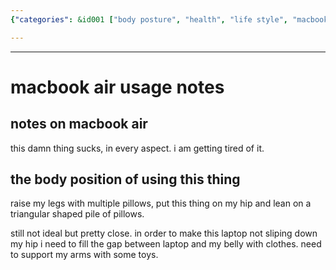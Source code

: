 ```yaml
---
{"categories": &id001 ["body posture", "health", "life style", "macbook", "work"], "category": "Product Issues", "date": "2022-08-19 02:37:23", "description": "The user expresses dissatisfaction with the usability and comfort of their MacBook Air, mentioning that they need to use multiple props and pillows for a suitable position and still encounter instability.", "tags": *id001, "title": "macbook air usage notes"}

---
```


------

# macbook air usage notes

## notes on macbook air

this damn thing sucks, in every aspect. i am getting tired of it.

## the body position of using this thing

raise my legs with multiple pillows, put this thing on my hip and lean on a triangular shaped pile of pillows.

still not ideal but pretty close. in order to make this laptop not sliping down my hip i need to fill the gap between laptop and my belly with clothes. need to support my arms with some toys.

